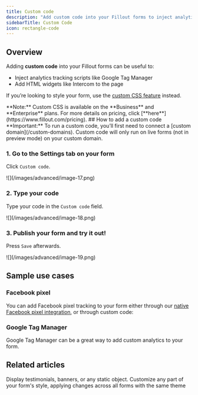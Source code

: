 ```yaml
---
title: Custom code
description: "Add custom code into your Fillout forms to inject analytics tracking scripts like Google Tag Manager, add HTML widgets like Intercom to the page, and more."
sidebarTitle: Custom Code
icon: rectangle-code
---
```


## Overview

Adding **custom code** into your Fillout forms can be useful to:

- Inject analytics tracking scripts like Google Tag Manager
- Add HTML widgets like Intercom to the page

If you’re looking to style your form, use the [custom CSS feature](/custom-css) instead.

<Note>
  **Note:** Custom CSS is available on the **Business** and **Enterprise** plans. For more details on pricing, click [**here**](https://www.fillout.com/pricing).
</Note>
## How to add a custom code


<Check>
  **Important:** To run a custom code, you’ll first need to connect a [custom domain](/custom-domains). Custom code will only run on live forms (not in preview mode) on your custom domain.
</Check>

### 1. Go to the Settings tab on your form
Click `Custom code`.

<Frame>
  ![](/images/advanced/image-17.png)
</Frame>

### 2. Type your code
Type your code in the `Custom code` field.

<Frame style={{ width: '432px' , height: '223px' }}>
  ![](/images/advanced/image-18.png)
</Frame>

### 3. Publish your form and try it out!
  Press `Save` afterwards.

<Frame style={{ width: '192px' , height: '333px' }}>
  ![](/images/advanced/image-19.png)
</Frame>

## Sample use cases

### Facebook pixel

You can add Facebook pixel tracking to your form either through our [native Facebook pixel integration](/meta-pixel), or through custom code:

<Card title="Find the code for injecting a facebook pixel" href="https://developers.facebook.com/docs/meta-pixel/get-started" icon="facebook" iconType="regular" color="#FFC738" horizontal/>


### Google Tag Manager

Google Tag Manager can be a great way to add custom analytics to your form.

<Card title="Find the code for injecting your Tag Manager" href="https://developers.google.com/tag-platform/tag-manager/web" icon="google" iconType="regular" color="#FFC738" horizontal/>

## Related articles

<CardGroup cols={3}>
  <Card title="HTML and CSS form field" icon="display-code" iconType="regular" color="#FFC738" href="/html-css">
  Display testimonials, banners, or any static object.
  </Card>
  <Card title="Custom CSS" icon="paint-roller" iconType="regular" color="#FFC738" href="/custom-css">
  Customize any part of your form's style, applying changes across all forms with the same theme
  </Card>
</CardGroup>
